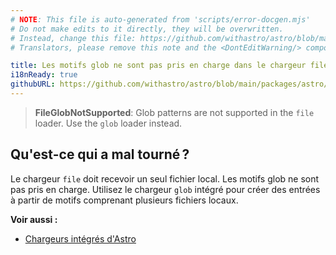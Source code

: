 ```yaml
---
# NOTE: This file is auto-generated from 'scripts/error-docgen.mjs'
# Do not make edits to it directly, they will be overwritten.
# Instead, change this file: https://github.com/withastro/astro/blob/main/packages/astro/src/core/errors/errors-data.ts
# Translators, please remove this note and the <DontEditWarning/> component.

title: Les motifs glob ne sont pas pris en charge dans le chargeur file
i18nReady: true
githubURL: https://github.com/withastro/astro/blob/main/packages/astro/src/core/errors/errors-data.ts
---
```


<DontEditWarning />


> **FileGlobNotSupported**: Glob patterns are not supported in the `file` loader. Use the `glob` loader instead.

## Qu'est-ce qui a mal tourné ?
Le chargeur `file` doit recevoir un seul fichier local. Les motifs glob ne sont pas pris en charge. Utilisez le chargeur `glob` intégré pour créer des entrées à partir de motifs comprenant plusieurs fichiers locaux.

**Voir aussi :**
-  [Chargeurs intégrés d'Astro](/fr/guides/content-collections/#chargeurs-intégrés)
